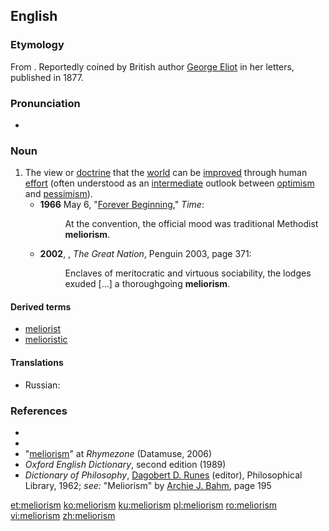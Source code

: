 ==English==
{{wikipedia}}
===Etymology===
From {{etyl|la|en}} {{term|melior||better|lang=la}} {{suffix||ism|lang=en}}. Reportedly coined by British author [[w:George Eliot|George Eliot]] in her letters, published in 1877.

===Pronunciation===
*{{a|UK}} {{IPA|/ˈmiːlɪəɹɪz(ə)m/|lang=en}}

===Noun===
{{en-noun}}

# The view or [[doctrine]] that the [[world]] can be [[improve]]d through human [[effort]] (often understood as an [[intermediate]] outlook between [[optimism]] and [[pessimism]]). {{defdate|from 19th c.}}
#*'''1966''' May 6, "[http://www.time.com/time/magazine/article/0,9171,901869,00.html Forever Beginning]," ''Time'':
#*: At the convention, the official mood was traditional Methodist '''meliorism'''.
#*'''2002''', {{w|Colin Jones (historian)|Colin Jones}}, ''The Great Nation'', Penguin 2003, page 371:
#*:Enclaves of meritocratic and virtuous sociability, the lodges exuded [...] a thoroughgoing '''meliorism'''.
 
====Derived terms====
* [[meliorist]]
* [[melioristic]]

====Translations====
{{trans-top|the view that the world can be improved through human effort}}
{{trans-mid}}
* Russian: {{t|ru|мелиори́зм|m}}
{{trans-bottom}}

===References===
* {{R:Dictionary.com}}
* {{R:Encarta|meliorism}}
* "[http://www.rhymezone.com/r/rhyme.cgi?Word=meliorism meliorism]" at ''Rhymezone'' (Datamuse, 2006)
* ''Oxford English Dictionary'', second edition (1989)
* ''Dictionary of Philosophy'', [[w:Dagobert D. Runes|Dagobert D. Runes]] (editor), Philosophical Library, 1962; ''see:'' "Meliorism" by [[w:Archie J. Bahm|Archie J. Bahm]], page 195

[[et:meliorism]]
[[ko:meliorism]]
[[ku:meliorism]]
[[pl:meliorism]]
[[ro:meliorism]]
[[vi:meliorism]]
[[zh:meliorism]]